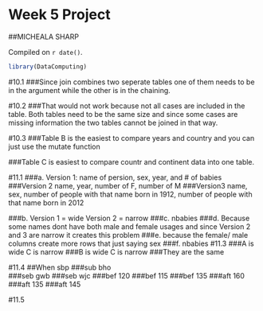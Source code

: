 # Week 5 Project

##MICHEALA SHARP 

<!-- leave this material as is -->
Compiled on `r date()`.

```r
library(DataComputing)
```
<!-- put your content after this line -->

#10.1 
###Since join combines two seperate tables one of them needs to be in the argument while the other is in the chaining. 

#10.2
###That would not work because not all cases are included in the table. Both tables need to be the same size and since some cases are missing information the two tables cannot be joined in that way. 

#10.3 
###Table B is the easiest to compare years and country and you can just use the mutate function 

###Table C is easiest to compare countr and continent data into one table. 

#11.1 
###a. Version 1: name of persion, sex, year, and # of babies
###Version 2 name, year, number of F, number of M 
###Version3 name, sex, number of people with that name born in 1912, number of people with that name born in 2012

###b. Version 1 = wide Version 2 = narrow 
###c. nbabies
###d. Because some names dont have both male and female usages and since Version 2 and 3 are narrow it creates this problem 
###e. because the female/ male columns create more rows that just saying sex
###f. nbabies 
#11.3
###A is wide C is narrow 
###B is wide C is narrow 
###They are the same 

#11.4 
##When      sbp 
###sub      bho     
###seb      gwb
###seb      wjc
###bef      120 
###bef      115 
###bef      135 
###aft      160 
###aft      135 
###aft      145 


#11.5 

